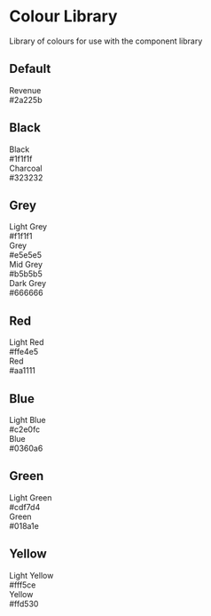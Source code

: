 
<Meta title="Resources/Colour library" />

# Colour Library

Library of colours for use with the component library

## Default

<div class="circle-row">
  <div class="circle-wrapper">
    <div class="circle bg-wra-revenue"></div>
    <div class="colour-name">Revenue</div>
    <div class="colour-hex">#2a225b</div>
  </div>
</div>

## Black

<div class="circle-row">
<div class="circle-wrapper">
  <div class="circle bg-wra-black"></div>
  <div class="colour-name">Black</div>
  <div class="colour-hex">#1f1f1f</div>
</div>

<div class="circle-wrapper">
  <div class="circle bg-wra-charcoal"></div>
  <div class="colour-name">Charcoal</div>
  <div class="colour-hex">#323232</div>
</div>
</div>

## Grey

<div class="circle-row">
<div class="circle-wrapper">
  <div class="circle bg-wra-light-grey"></div>
  <div class="colour-name">Light Grey</div>
  <div class="colour-hex">#f1f1f1</div>
</div>

<div class="circle-wrapper">
  <div class="circle bg-wra-grey"></div>
  <div class="colour-name">Grey</div>
  <div class="colour-hex">#e5e5e5</div>
</div>

<div class="circle-wrapper">
  <div class="circle bg-wra-mid-grey"></div>
  <div class="colour-name">Mid Grey</div>
  <div class="colour-hex">#b5b5b5</div>
</div>

<div class="circle-wrapper">
  <div class="circle bg-wra-dark-grey"></div>
  <div class="colour-name">Dark Grey</div>
  <div class="colour-hex">#666666</div>
</div>
</div>

## Red

<div class="circle-row">
<div class="circle-wrapper">
  <div class="circle bg-wra-light-red"></div>
  <div class="colour-name">Light Red</div>
  <div class="colour-hex">#ffe4e5</div>
</div>

<div class="circle-wrapper">
  <div class="circle bg-wra-red"></div>
  <div class="colour-name">Red</div>
  <div class="colour-hex">#aa1111</div>
</div>
</div>

## Blue

<div class="circle-row">
<div class="circle-wrapper">
  <div class="circle bg-wra-light-blue"></div>
  <div class="colour-name">Light Blue</div>
  <div class="colour-hex">#c2e0fc</div>
</div>

<div class="circle-wrapper">
  <div class="circle bg-wra-blue"></div>
  <div class="colour-name">Blue</div>
  <div class="colour-hex">#0360a6</div>
</div>
</div>

## Green

<div class="circle-row">
<div class="circle-wrapper">
  <div class="circle bg-wra-light-green"></div>
  <div class="colour-name">Light Green</div>
  <div class="colour-hex">#cdf7d4</div>
</div>

<div class="circle-wrapper">
  <div class="circle bg-wra-green"></div>
  <div class="colour-name">Green</div>
  <div class="colour-hex">#018a1e</div>
</div>
</div>

## Yellow

<div class="circle-row">
<div class="circle-wrapper">
  <div class="circle bg-wra-light-yellow"></div>
  <div class="colour-name">Light Yellow</div>
  <div class="colour-hex">#fff5ce</div>
</div>

<div class="circle-wrapper">
  <div class="circle bg-wra-yellow"></div>
  <div class="colour-name">Yellow</div>
  <div class="colour-hex">#ffd530</div>
</div>
</div>

<style>
  {`
.circle {
  width: 100px;
  height: 100px;
  border-radius: 50%;
  outline: solid black 2px;
}

.circle-wrapper {
  padding: 16px 32px 16px 0px;
}

.circle-row {
  display: flex;
}

.colour-name {
  text-align: center;
  padding-top: 8px;
}

.colour-hex {
  text-align: center;
  font-weight: bold;
}
`}
</style>

